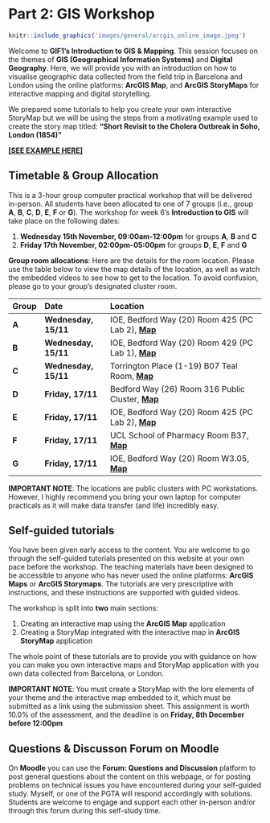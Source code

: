 # Part 2: GIS Workshop {-}

```r
knitr::include_graphics('images/general/arcgis_online_image.jpeg') 
```

Welcome to **GIF1’s Introduction to GIS & Mapping**. This session focuses on the themes of **GIS (Geographical Information Systems)** and **Digital Geography**. Here, we will provide you with an introduction on how to visualise geographic data collected from the field trip in Barcelona and London using the online platforms: **ArcGIS Map**, and **ArcGIS StoryMaps** for interactive mapping and digital storytelling.

We prepared some tutorials to help you create your own interactive StoryMap but we will be using the steps from a motivating example used to create the story map titled: **"Short Revisit to the Cholera Outbreak in Soho, London (1854)"** 

[**[SEE EXAMPLE HERE]**](https://arcg.is/5SaXT)

## Timetable & Group Allocation {-}

This is a 3-hour group computer practical workshop that will be delivered in-person. All students have been allocated to one of 7 groups (i.e., group **A**, **B**, **C**, **D**, **E**, **F** or **G**). The workshop for week 6's **Introduction to GIS** will take place on the following dates:

1. **Wednesday 15th November, 09:00am-12:00pm** for groups **A**, **B** and **C**
2. **Friday 17th November, 02:00pm-05:00pm** for groups **D**, **E**, **F** and **G**

**Group room allocations**: Here are the details for the room location. Please use the table below to view the map details of the location, as well as watch the embedded videos to see how to get to the location. To avoid confusion, please go to your group's designated cluster room.

|**Group**|**Date**|**Location**|
|:--- |:---------        |:-----------------------   |
|**A**|**Wednesday, 15/11**|IOE, Bedford Way (20) Room 425 (PC Lab 2), [**Map**](https://www.google.com/maps/dir/UCL+Main+Campus,+Gower+Street,+London/51.5230556,-0.1281389/@51.5238501,-0.1328513,399m/data=!3m1!1e3!4m9!4m8!1m5!1m1!1s0x48761b2f42906f4d:0xe2bdd108bab11257!2m2!1d-0.1344218!2d51.5244928!1m0!3e2?entry=ttu)|
|**B**|**Wednesday, 15/11**| IOE, Bedford Way (20) Room 429 (PC Lab 1), [**Map**](https://www.google.com/maps/dir/UCL+Main+Campus,+Gower+Street,+London/51.5230556,-0.1281389/@51.5238501,-0.1328513,399m/data=!3m1!1e3!4m9!4m8!1m5!1m1!1s0x48761b2f42906f4d:0xe2bdd108bab11257!2m2!1d-0.1344218!2d51.5244928!1m0!3e2?entry=ttu)|
|**C**|**Wednesday, 15/11**|Torrington Place (1-19) B07 Teal Room, [**Map**](https://www.google.com/maps/dir/UCL+Main+Campus,+Gower+Street,+London/51.521906,-0.134348/@51.5230001,-0.1354731,352m/data=!3m1!1e3!4m9!4m8!1m5!1m1!1s0x48761b2f42906f4d:0xe2bdd108bab11257!2m2!1d-0.1344218!2d51.5244928!1m0!3e2?entry=ttu) |
|**D**|**Friday, 17/11**|Bedford Way (26) Room 316 Public Cluster, [**Map**](https://www.google.com/maps/dir/UCL+Main+Campus,+Gower+Street,+London/51.52392,-0.128788/@51.5240663,-0.1325471,403m/data=!3m1!1e3!4m9!4m8!1m5!1m1!1s0x48761b2f42906f4d:0xe2bdd108bab11257!2m2!1d-0.1344218!2d51.5244928!1m0!3e2?entry=ttu)|
|**E**|**Friday, 17/11**| IOE, Bedford Way (20) Room 425 (PC Lab 2), [**Map**](https://www.google.com/maps/dir/UCL+Main+Campus,+Gower+Street,+London/51.5230556,-0.1281389/@51.5238501,-0.1328513,399m/data=!3m1!1e3!4m9!4m8!1m5!1m1!1s0x48761b2f42906f4d:0xe2bdd108bab11257!2m2!1d-0.1344218!2d51.5244928!1m0!3e2?entry=ttu)|
|**F**|**Friday, 17/11**|UCL School of Pharmacy Room B37, [**Map**](https://www.google.com/maps/dir/UCL+Main+Campus,+Gower+Street,+London/51.525038,-0.122356/@51.5237371,-0.1303958,16.77z/data=!4m9!4m8!1m5!1m1!1s0x48761b2f42906f4d:0xe2bdd108bab11257!2m2!1d-0.1344218!2d51.5244928!1m0!3e2?entry=ttu)|
|**G**|**Friday, 17/11**|IOE, Bedford Way (20) Room W3.05, [**Map**](https://www.google.com/maps/dir/UCL+Main+Campus,+Gower+Street,+London/51.5230556,-0.1281389/@51.5238501,-0.1328513,399m/data=!3m1!1e3!4m9!4m8!1m5!1m1!1s0x48761b2f42906f4d:0xe2bdd108bab11257!2m2!1d-0.1344218!2d51.5244928!1m0!3e2?entry=ttu)|

<div class="note">
**IMPORTANT NOTE**: The locations are public clusters with PC workstations. However, I highly recommend you bring your own laptop for computer practicals as it will make data transfer (and life) incredibly easy.  
</div>

## Self-guided tutorials {-}

You have been given early access to the content. You are welcome to go through the self-guided tutorials presented on this website at your own pace before the workshop. The teaching materials have been designed to be accessible to anyone who has never used the online platforms: **ArcGIS Maps** or **ArcGIS Storymaps**. The tutorials are very prescriptive with instructions, and these instructions are supported with guided videos.

The workshop is split into **two** main sections: 

1. Creating an interactive map using the **ArcGIS Map** application
2. Creating a StoryMap integrated with the interactive map in **ArcGIS StoryMap** application

The whole point of these tutorials are to provide you with guidance on how you can make you own interactive maps and StoryMap application with you own data collected from Barcelona, or London. 

<div class="note">
**IMPORTANT NOTE**: You must create a StoryMap with the lore elements of your theme and the interactive map embedded to it, which must be submitted as a link using the submission sheet. This assignment is worth 10.0% of the assessment, and the deadline is on **Friday, 8th December before 12:00pm** 
</div>

## Questions & Discusson Forum on Moodle {-}

On **Moodle** you can use the **Forum: Questions and Discussion** platform to post general questions about the content on this webpage, or for posting problems on technical issues you have encountered during your self-guided study. Myself, or one of the PGTA will respond accordingly with solutions. Students are welcome to engage and support each other in-person and/or through this forum during this self-study time.  